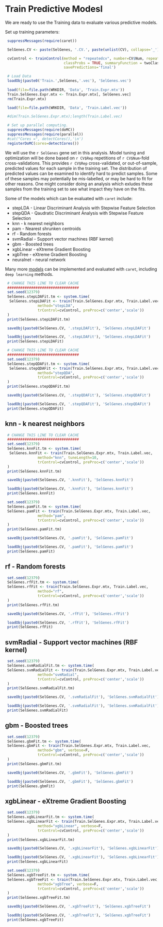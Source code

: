 # Train Predictive Modesl {#train-models}

We are ready to use the Training data to evaluate various predictive models.

Set up training parameters:
```r
 suppressMessages(require(caret))

 SelGenes.CV <- paste(SelGenes, '.CV.', paste(unlist(CV), collapse='_'),sep='')

 cvControl <- trainControl(method = "repeatedcv", number=CV$Num, repeats=CV$Rep,
                           classProbs = TRUE, summaryFunction = twoClassSummary,
                           savePredictions='final')

 # Load Data
 loadObj(paste0('Train.',SelGenes,'.vec'), 'SelGenes.vec')
 
 load(file=file.path(WRKDIR, 'Data', 'Train.Expr.mtx'))
 Train.SelGenes.Expr.mtx <- Train.Expr.mtx[, SelGenes.vec]
 rm(Train.Expr.mtx)

 load(file=file.path(WRKDIR, 'Data', 'Train.Label.vec'))

 #dim(Train.SelGenes.Expr.mtx);length(Train.Label.vec)
``` 
<!-- ######################################################################## -->

```r
 # Set up parallel computing.
 suppressMessages(require(doMC))
 suppressMessages(require(parallel))
 #cat("Cores =", detectCores(),'\n')
 registerDoMC(cores=detectCores())
```
<!-- ######################################################################## -->



We will use the `r SelGenes` gene set in this analysis.
Model tuning and optimization will be done based on
`r CV$Rep` repetitions of `r CV$Num`-fold cross-validations.
This provides `r CV$Rep` cross-validated, or out-of-sample, predicted values 
for each sample in the training set.  The distribution of predicted values
can be examined to identify hard to predict samples.  Some of these
samples may potentially be mis-labelled, or may be hard to fit for other
reasons.  One might consider doing an analysis which exludes these samples
from the training set to see what impact they have on the fits.

Some of the models which can be evaluated with `caret` include:

* stepLDA - Linear Discriminant Analysis with Stepwise Feature Selection
* stepQDA - Qaudratic Discriminant Analysis with Stepwise Feature Selection
* knn - k nearest neighbors
* pam - Nearest shrunken centroids
* rf - Random forests
* svmRadial - Support vector machines (RBF kernel)
* gbm - Boosted trees
* xgbLinear - eXtreme Gradient Boosting
* xgbTree - eXtreme Gradient Boosting
* neuralnet - neural network

Many more [models](https://topepo.github.io/caret/available-models.html)
 can be implemented and evaluated with `caret`, including `deep learning` methods.  

<!-- 
Method requiring explicit dimensionality reduction:
* dlda, lda, qda - Classical linear disrimanent alalysis preceded  by variable selection

Methods which are not adapted to classification problems (penalized regression methods):
* pls - Partial least squares
* lasso - The lasso
* enet - Elastic net

These methods dont work.
* rda - Regularized discriminant analysis
* multinom - Logistic/Multinomial regression
* nnet - neural network
-->

<!--
## stepLDAFit - Stepwise linear discriminant analysis
-->
```r
 # CHANGE THIS LINE TO CLEAR CACHE
 ################################# 
 set.seed(12379)
 SelGenes.stepLDAFit.tm <- system.time(
  SelGenes.stepLDAFit <- train(Train.SelGenes.Expr.mtx, Train.Label.vec,
               method="stepLDA",
               trControl=cvControl, preProc=c('center','scale'))
 )
 print(SelGenes.stepLDAFit.tm)

 saveObj(paste0(SelGenes.CV, '.stepLDAFit'), 'SelGenes.stepLDAFit')

``` 
<!-- SHOULD HAVE PRINTED IN THE SAME CHUNK! -->
```r
 loadObj(paste0(SelGenes.CV, '.stepLDAFit'), 'SelGenes.stepLDAFit')
 print(SelGenes.stepLDAFit)
```
<!-- ######################################################################## -->

<!--
## stepQDAFit - Stepwise quadratic discriminant analysis
-->
```r
 # CHANGE THIS LINE TO CLEAR CACHE
 ################################# 
 set.seed(12379)
 SelGenes.stepQDAFit.tm <- system.time(
  SelGenes.stepQDAFit <- train(Train.SelGenes.Expr.mtx, Train.Label.vec,
               method="stepQDA",
               trControl=cvControl, preProc=c('center','scale'))
 )
 print(SelGenes.stepQDAFit.tm)

 saveObj(paste0(SelGenes.CV, '.stepQDAFit'), 'SelGenes.stepQDAFit')

``` 
<!-- SHOULD HAVE PRINTED IN THE SAME CHUNK! -->
```r
 loadObj(paste0(SelGenes.CV, '.stepQDAFit'), 'SelGenes.stepQDAFit')
 print(SelGenes.stepQDAFit)
```
<!-- ######################################################################## -->

## knn - k nearest neighbors
```r
 # CHANGE THIS LINE TO CLEAR CACHE
 ################################# 
 set.seed(12379)
 SelGenes.knnFit.tm <- system.time(
  SelGenes.knnFit <- train(Train.SelGenes.Expr.mtx, Train.Label.vec,
               method="knn", tuneLength=10,
               trControl=cvControl, preProc=c('center','scale'))
 )
 print(SelGenes.knnFit.tm)

 saveObj(paste0(SelGenes.CV, '.knnFit'), 'SelGenes.knnFit')

```
<!-- SHOULD HAVE PRINTED IN THE SAME CHUNK! -->
```r
 loadObj(paste0(SelGenes.CV, '.knnFit'), 'SelGenes.knnFit')
 print(SelGenes.knnFit)
```
<!-- ######################################################################## -->


```r
 set.seed(12379)
 SelGenes.pamFit.tm <- system.time(
 SelGenes.pamFit <- train(Train.SelGenes.Expr.mtx, Train.Label.vec,
               method="pam",
               trControl=cvControl, preProc=c('center','scale'))
 )
 print(SelGenes.pamFit.tm)

 saveObj(paste0(SelGenes.CV, '.pamFit'), 'SelGenes.pamFit')

```
<!-- SHOULD HAVE PRINTED IN THE SAME CHUNK! -->
```r
 loadObj(paste0(SelGenes.CV, '.pamFit'), 'SelGenes.pamFit')
 print(SelGenes.pamFit)
```
<!-- ######################################################################## -->

## rf - Random forests
```r
 set.seed(12379)
 SelGenes.rfFit.tm <- system.time(
 SelGenes.rfFit <- train(Train.SelGenes.Expr.mtx, Train.Label.vec,
               method="rf",
               trControl=cvControl, preProc=c('center','scale'))
 )
 print(SelGenes.rfFit.tm)

 saveObj(paste0(SelGenes.CV, '.rfFit'), 'SelGenes.rfFit')

```
<!-- SHOULD HAVE PRINTED IN THE SAME CHUNK! -->
```r
 loadObj(paste0(SelGenes.CV, '.rfFit'), 'SelGenes.rfFit')
 print(SelGenes.rfFit)
```
<!-- ######################################################################## -->


## svmRadial - Support vector machines (RBF kernel)
```r
 set.seed(12379)
 SelGenes.svmRadialFit.tm <- system.time(
 SelGenes.svmRadialFit <- train(Train.SelGenes.Expr.mtx, Train.Label.vec,
               method="svmRadial",
               trControl=cvControl, preProc=c('center','scale'))
 )
 print(SelGenes.svmRadialFit.tm)

 saveObj(paste0(SelGenes.CV, '.svmRadialFit'), 'SelGenes.svmRadialFit')

```
<!-- SHOULD HAVE PRINTED IN THE SAME CHUNK! -->
```r
 loadObj(paste0(SelGenes.CV, '.svmRadialFit'), 'SelGenes.svmRadialFit')
 print(SelGenes.svmRadialFit)
```
<!-- ######################################################################## -->

## gbm - Boosted trees
```r
 set.seed(12379)
 SelGenes.gbmFit.tm <- system.time(
 SelGenes.gbmFit <- train(Train.SelGenes.Expr.mtx, Train.Label.vec,
               method="gbm", verbose=F,
               trControl=cvControl, preProc=c('center','scale'))
 )
 print(SelGenes.gbmFit.tm)

 saveObj(paste0(SelGenes.CV, '.gbmFit'), 'SelGenes.gbmFit')

```
<!-- SHOULD HAVE PRINTED IN THE SAME CHUNK! -->
```r
 loadObj(paste0(SelGenes.CV, '.gbmFit'), 'SelGenes.gbmFit')
 print(SelGenes.gbmFit)
```
<!-- ######################################################################## -->


## xgbLinear - eXtreme Gradient Boosting
```r
 set.seed(12379)
 SelGenes.xgbLinearFit.tm <- system.time(
 SelGenes.xgbLinearFit <- train(Train.SelGenes.Expr.mtx, Train.Label.vec,
               method="xgbLinear", verbose=F,
               trControl=cvControl, preProc=c('center','scale'))
 )
 print(SelGenes.xgbLinearFit.tm)

 saveObj(paste0(SelGenes.CV, '.xgbLinearFit'), 'SelGenes.xgbLinearFit')

```
<!-- SHOULD HAVE PRINTED IN THE SAME CHUNK! -->
```r
 loadObj(paste0(SelGenes.CV, '.xgbLinearFit'), 'SelGenes.xgbLinearFit')
 print(SelGenes.xgbLinearFit)
```
<!-- ######################################################################## -->

<!-- TAKES TOOOO LOOOOONG 
## xgbTree - eXtreme Gradient Boosting
-->
```r
 set.seed(12379)
 SelGenes.xgbTreeFit.tm <- system.time(
 SelGenes.xgbTreeFit <- train(Train.SelGenes.Expr.mtx, Train.Label.vec,
               method="xgbTree", verbose=F,
               trControl=cvControl, preProc=c('center','scale'))
 )
 print(SelGenes.xgbTreeFit.tm)

 saveObj(paste0(SelGenes.CV, '.xgbTreeFit'), 'SelGenes.xgbTreeFit')

```
<!-- SHOULD HAVE PRINTED IN THE SAME CHUNK! -->
```r
 loadObj(paste0(SelGenes.CV, '.xgbTreeFit'), 'SelGenes.xgbTreeFit')
 print(SelGenes.xgbTreeFit)
```
<!-- ######################################################################## -->

